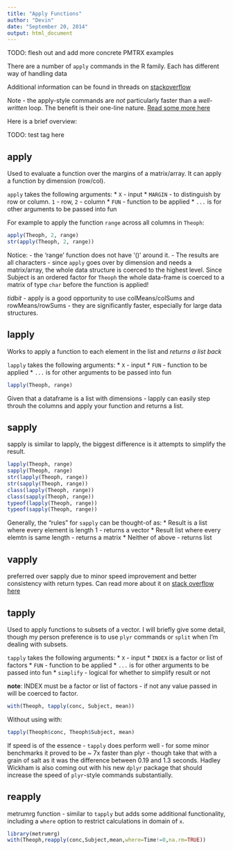 ```yaml
---
title: "Apply Functions"
author: "Devin"
date: "September 20, 2014"
output: html_document
---
```


TODO: flesh out and add more concrete PMTRX examples

There are a number of `apply` commands in the R family. Each has different way of handling data

Additional information can be found in threads on [stackoverflow](http://stackoverflow.com/questions/3505701/r-grouping-functions-sapply-vs-lapply-vs-apply-vs-tapply-vs-by-vs-aggrega)

Note - the apply-style commands are *not* particularly faster than a *well-written* loop. The benefit is their one-line nature. [Read some more here](http://stackoverflow.com/questions/2275896/is-rs-apply-family-more-than-syntactic-sugar?rq=1)

Here is a brief overview:

TODO: test tag here

## apply

Used to evaluate a function over the margins of a matrix/array. It can apply a function by dimension (row/col).  

`apply` takes the following arguments: 
* `X` - input
* `MARGIN` - to distinguish by row or column. `1` - row, `2` - column
* `FUN` - function to be applied
* `...` is for other arguments to be passed into fun

For example to apply the function `range` across all columns in `Theoph`:

```r
apply(Theoph, 2, range)
str(apply(Theoph, 2, range))
```

Notice:
- the 'range' function does not have '()' around it.
- The results are all characters - since `apply` goes over by dimension and needs a matrix/array, the whole data structure is coerced to the highest level. Since Subject is an ordered factor for `Theoph` the whole data-frame is coerced to a matrix of type `char` before the function is applied!

*tidbit* - apply is a good opportunity to use colMeans/colSums and rowMeans/rowSums - they are significantly faster, especially for large data structures.


## lapply

Works to apply a function to each element in the list and *returns a list back*

`lapply` takes the following arguments:
* `X` - input
* `FUN` - function to be applied
* `...` is for other arguments to be passed into fun

```r
lapply(Theoph, range)
```

Given that a dataframe is a list with dimensions - lapply can easily step throuh the columns and apply your function and returns a list.

## sapply

sapply is similar to lapply, the biggest difference is it attempts to simplify the result.

```r
lapply(Theoph, range)
sapply(Theoph, range)
str(lapply(Theoph, range))
str(sapply(Theoph, range))
class(lapply(Theoph, range))
class(sapply(Theoph, range))
typeof(lapply(Theoph, range))
typeof(sapply(Theoph, range))
```

Generally, the "rules" for `sapply` can be thought-of as:
* Result is a list where every element is length 1 - returns a vector
* Result list where every elemtn is same length - returns a matrix
* Neither of above - returns list

## vapply

 preferred over sapply due to minor speed improvement and better consistency with return types. Can read more about it on [stack overflow here](http://stackoverflow.com/questions/12339650/why-is-vapply-safer-than-sapply)

## tapply

Used to apply functions to subsets of a vector. I will briefly give some detail, though my person preference is to use `plyr` commands or `split` when I'm dealing with subsets.

`tapply` takes the following arguments: 
* `X` - input
* `INDEX` is a factor or list of factors
* `FUN` - function to be applied
* `...` is for other arguments to be passed into fun
* `simplify` - logical for whether to simplify result or not

**note**: INDEX must be a factor or list of factors - if not any value passed in will be coerced to factor.

```r
with(Theoph, tapply(conc, Subject, mean))
```

Without using with:

```r
tapply(Theoph$conc, Theoph$Subject, mean)
```

If speed is of the essence - `tapply` does perform well - for some minor benchmarks it proved to be ~ 7x faster than plyr - though take that with a grain of salt as it was the difference between 0.19 and 1.3 seconds. Hadley Wickham is also coming out with his new `dplyr` package that should increase the speed of `plyr`-style commands substantially.

## reapply

 metrumrg function - similar to `tapply` but adds some additional functionality, including a `where` option to restrict calculations in domain of `x`.

```r
library(metrumrg)
with(Theoph,reapply(conc,Subject,mean,where=Time!=0,na.rm=TRUE))
```

